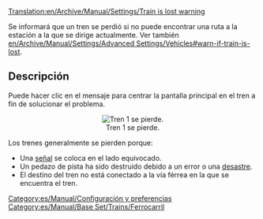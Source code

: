 [[Translation:en/Archive/Manual/Settings/Train is lost warning]]

Se informará que un tren se perdió si no puede encontrar una ruta a la estación a la que se dirige actualmente. Ver también [[en/Archive/Manual/Settings/Advanced Settings/Vehicles#warn-if-train-is-lost]].

== Descripción ==

Puede hacer clic en el mensaje para centrar la pantalla principal en el tren a fin de solucionar el problema.
<center>[[File:en/Archive/Manual/Settings/Losttrain.png|center|frame|Tren 1 se pierde.]]</center>

Los trenes generalmente se pierden porque:
* Una [[es/Manual/Señales|señal]] se coloca en el lado equivocado.
* Un pedazo de pista ha sido destruido debido a un error o una [[es/Manual/Desastres|desastre]].
* El destino del tren no está conectado a la vía férrea en la que se encuentra el tren.

[[Category:es/Manual/Configuración y preferencias]]
[[Category:es/Manual/Base Set/Trains/Ferrocarril]]